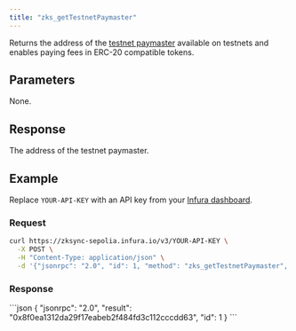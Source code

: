 ```yaml
---
title: "zks_getTestnetPaymaster"
---
```



Returns the address of the [testnet paymaster](https://docs.zksync.io/build/developer-reference/account-abstraction.html#testnet-paymaster)
available on testnets and enables paying fees in ERC-20 compatible tokens.

## Parameters

None.

## Response

The address of the testnet paymaster.

## Example

Replace `YOUR-API-KEY` with an API key from your [Infura dashboard](https://infura.io/dashboard).

### Request

<Tabs>
  <TabItem value="cURL">

  ```bash
  curl https://zksync-sepolia.infura.io/v3/YOUR-API-KEY \
    -X POST \
    -H "Content-Type: application/json" \
    -d '{"jsonrpc": "2.0", "id": 1, "method": "zks_getTestnetPaymaster", "params": []}'
  ```
  </TabItem>
</Tabs>

### Response

<Tabs>
  <TabItem value="JSON">
  ```json
  {
    "jsonrpc": "2.0",
    "result": "0x8f0ea1312da29f17eabeb2f484fd3c112cccdd63",
    "id": 1
  }
  ```
  </TabItem>
</Tabs>